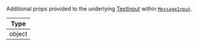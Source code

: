 Additional props provided to the underlying [TextInput](https://reactnative.dev/docs/textinput#props) within [`MessageInput`](../../../../ui-components/message-input-components/message-input.mdx).

| Type   |
| ------ |
| object |
